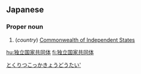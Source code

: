 ==Japanese==
{{ja-kanjitab|どく|りつ|こく|か|きょう|どう|たい|k3=こっ|yomi=o}}

===Proper noun===
{{ja-pos|proper|どくりつ こっか きょうどうたい}}

# (''country'') [[Commonwealth of Independent States]]
[[Category:ja:Countries|とくりつこっかきょうどうたい']]

[[hu:独立国家共同体]]
[[fi:独立国家共同体]]